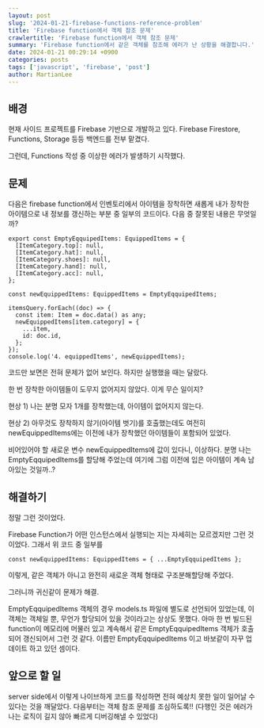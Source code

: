 ```yaml
---
layout: post
slug: '2024-01-21-firebase-functions-reference-problem'
title: 'Firebase function에서 객체 참조 문제'
crawlertitle: 'Firebase function에서 객체 참조 문제'
summary: 'Firebase function에서 같은 객체를 참조해 에러가 난 상황을 해결합니다.'
date: 2024-01-21 00:29:14 +0900
categories: posts
tags: ['javascript', 'firebase', 'post']
author: MartianLee
---
```


## 배경

현재 사이드 프로젝트를 Firebase 기반으로 개발하고 있다. Firebase Firestore, Functions, Storage 등등 백엔드를 전부 맡겼다.

그런데, Functions 작성 중 이상한 에러가 발생하기 시작했다.

## 문제

다음은 firebase function에서 인벤토리에서 아이템을 장착하면 새롭게 내가 장착한 아이템으로 내 정보를 갱신하는 부분 중 일부의 코드이다. 다음 중 잘못된 내용은 무엇일까?

```tsx
export const EmptyEqquipedItems: EquippedItems = {
  [ItemCategory.top]: null,
  [ItemCategory.hat]: null,
  [ItemCategory.shoes]: null,
  [ItemCategory.hand]: null,
  [ItemCategory.acc]: null,
};

const newEquippedItems: EquippedItems = EmptyEqquipedItems;

itemsQuery.forEach((doc) => {
  const item: Item = doc.data() as any;
  newEquippedItems[item.category] = {
    ...item,
    id: doc.id,
  };
});
console.log('4. equippedItems', newEquippedItems);
```

코드만 보면은 전혀 문제가 없어 보인다. 하지만 실행했을 때는 달랐다.

한 번 장착한 아이템들이 도무지 없어지지 않았다. 이게 무슨 일이지?

현상 1) 나는 분명 모자 1개를 장착했는데, 아이템이 없어지지 않는다.

현상 2) 아무것도 장착하지 않기(아이템 벗기)를 호출했는데도 여전히 newEquippedItems에는 이전에 내가 장착했던 아이템들이 포함되어 있었다.

비어있어야 할 새로운 변수 newEquippedItems에 값이 있다니, 이상하다. 분명 나는 EmptyEqquipedItems를 할당해 주었는데 여기에 그럼 이전에 입은 아이템이 계속 남아있는 것일까..?

## 해결하기

정말 그런 것이었다.

Firebase Function가 어떤 인스턴스에서 실행되는 지는 자세히는 모르겠지만 그런 것이었다. 그래서 위 코드 중 일부를

```tsx
const newEquippedItems: EquippedItems = { ...EmptyEqquipedItems };
```

이렇게, 같은 객체가 아니고 완전히 새로운 객체 형태로 구조분해할당해 주었다.

그러니까 귀신같이 문제가 해결.

EmptyEqquipedItems 객체의 경우 models.ts 파일에 별도로 선언되어 있었는데, 이 객체는 객체일 뿐, 무언가 할당되어 있을 것이라고는 상상도 못했다. 아마 한 번 빌드된 function이 메모리에 머물러 있고 계속해서 같은 EmptyEqquipedItems 객체가 호출되어 갱신되어서 그런 것 같다. 이름만 EmptyEqquipedItems 이고 바보같이 자꾸 업데이트 하고 있던 셈이다.

## 앞으로 할 일

server side에서 이렇게 나이브하게 코드를 작성하면 전혀 예상치 못한 일이 일어날 수 있다는 것을 깨달았다. 다음부터는 객체 참조 문제를 조심하도록!! (다행인 것은 에러가 나는 로직이 길지 않아 빠르게 디버깅해낼 수 있었다)
